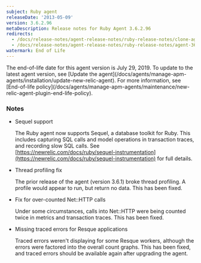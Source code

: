 ```yaml
---
subject: Ruby agent
releaseDate: '2013-05-09'
version: 3.6.2.96
metaDescription: Release notes for Ruby Agent 3.6.2.96
redirects:
  - /docs/release-notes/agent-release-notes/ruby-release-notes/clone-agent-36296
  - /docs/release-notes/agent-release-notes/ruby-release-notes/agent-36296
watermark: End of Life
---
```


<Callout variant="important">
  The end-of-life date for this agent version is July 29, 2019. To update to the latest agent version, see [Update the agent](/docs/agents/manage-apm-agents/installation/update-new-relic-agent). For more information, see [End-of-life policy](/docs/agents/manage-apm-agents/maintenance/new-relic-agent-plugin-end-life-policy).
</Callout>

### Notes

* Sequel support

  The Ruby agent now supports Sequel, a database toolkit for Ruby. This includes capturing SQL calls and model operations in transaction traces, and recording slow SQL calls. See [https://newrelic.com/docs/ruby/sequel-instrumentation](https://newrelic.com/docs/ruby/sequel-instrumentation) for full details.
* Thread profiling fix

  The prior release of the agent (version 3.6.1) broke thread profiling. A profile would appear to run, but return no data. This has been fixed.
* Fix for over-counted Net::HTTP calls

  Under some circumstances, calls into Net::HTTP were being counted twice in metrics and transaction traces. This has been fixed.
* Missing traced errors for Resque applications

  Traced errors weren't displaying for some Resque workers, although the errors were factored into the overall count graphs. This has been fixed, and traced errors should be available again after upgrading the agent.
